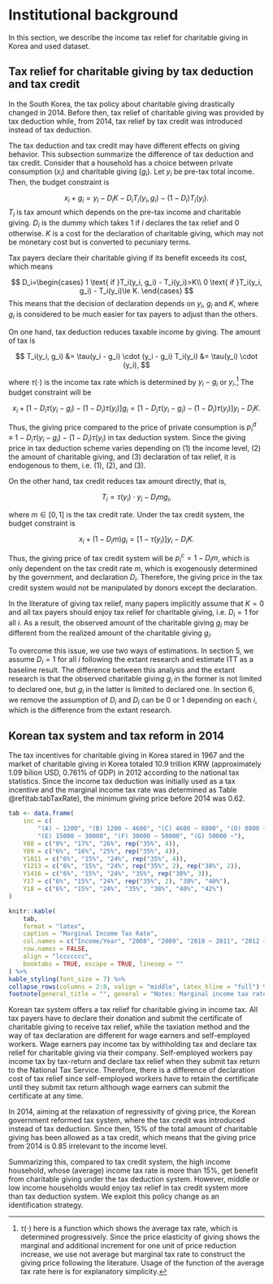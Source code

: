 # Institutional background

In this section, we describe the income tax relief for charitable giving in Korea and used dataset.

## Tax relief for charitable giving by tax deduction and tax credit

<!-- For Slides
In the South Korea, the tax policy about charitable giving drastically changed in 2014. Before then, tax relief of charitable giving was provided by tax deduction while, from 2014, tax relief by tax credit was introduced instead of tax deduction. 

The tax deduction and tax credit may have different effects on giving behavior. 
This section summarize the difference of tax deduction and tax credit.

## Budget Set

Consider that a household has a choice between private consumptions ($x_i$) and charitable giving ($g_i$). Let $y_i$ be pre-tax total income.
Then, the budget constraint is 

$$
    x_i + g_i = y_i - T_i(y_i, g_i).
$$
$T_i$ is tax amount which depends on the pre-tax income and charitable giving.

## Tax Deduction

Tax deduction reduces taxable income by giving, that is,

$$
    T_i = \tau(y_i - g_i) \cdot (y_i - g_i),
$$

where $\tau(\cdot)$ is the marginal income tax rate which is determined by $y_i - g_i$. The budget constraint will be 

$$
    x_i + [1 - \tau(y_i - g_i)]g_i = [1 - \tau(y_i - g_i)] y_i.
$$

The relative price of giving is $p_i^{d} \equiv 1 - \tau(y_i - g_i)$.
Since the giving price in tax deduction scheme varies depending on (1) the income level and (2) the amount of charitable giving, it is endogenous to them.

## Tax Credit

Tax credit reduces tax amount directly, that is,

$$
    T_i = \tau(y_i)\cdot y_i - m g_i,
$$

where $m \in [0, 1]$ is the tax credit rate. Under the tax credit system, the budget constraint is 

$$
    x_i + (1 - m) g_i = [1 - \tau(y_i)] y_i.
$$

The relative price of giving is $p_i^c = 1 - m$, 
which is only dependent on the tax credit rate $m$, which is exogenously determined by the government.

-->


In the South Korea, the tax policy about charitable giving drastically changed in 2014. Before then, tax relief of charitable giving was provided by tax deduction while, from 2014, tax relief by tax credit was introduced instead of tax deduction. 

The tax deduction and tax credit may have different effects on giving behavior. This subsection summarize the difference of tax deduction and tax credit.
Consider that a household has a choice between private consumption ($x_i$) and charitable giving ($g_i$). Let $y_i$ be pre-tax total income.
Then, the budget constraint is 

$$
    x_i + g_i = y_i − D_iK - D_iT_i(y_i, g_i) - (1-D_i)T_i(y_i).
$$
$T_i$ is tax amount which depends on the pre-tax income and charitable giving.
$D_i$ is the dummy which takes 1 if $i$ declares the tax relief and 0 otherwise. $K$ is a cost for the declaration of charitable giving, which may not be monetary cost but is converted to pecuniary terms. 

Tax payers declare their charitable giving if its benefit exceeds its cost, which means

$$
D_i=\begin{cases}
1 \text{ if }T_i(y_i, g_i) - T_i(y_i)>K\\
0 \text{ if }T_i(y_i, g_i) - T_i(y_i)\le K.
\end{cases}
$$
This means that the decision of declaration depends on $y_i$, $g_i$ and $K$, where $g_i$ is considered to be much easier for tax payers to adjust than the others.

On one hand, tax deduction reduces taxable income by giving. The amount of tax is

$$
    T_i(y_i, g_i) &= \tau(y_i - g_i) \cdot (y_i - g_i)
    T_i(y_i) &= \tau(y_i) \cdot (y_i),
$$

where $\tau(\cdot)$ is the income tax rate which is determined by $y_i - g_i$ or $y_i$.[^ATR] The budget constraint will be 

[^ATR]: $\tau(\cdot)$ here is a function which shows the average tax rate, which is determined progressively. Since the price elasticity of giving shows the marginal and additional increment for one unit of price reduction increase, we use not average but marginal tax rate to construct the giving price following the literature. Usage of the function of the average tax rate here is for explanatory simplicity.

$$
    x_i + [1 - D_i\tau(y_i - g_i)-(1-D_i)\tau(y_i)]g_i = [1 - D_i\tau(y_i - g_i)-(1-D_i)\tau(y_i)] y_i− D_iK.
$$

Thus, the giving price compared to the price of private consumption is $p_i^{d} \equiv 1 - D_i\tau(y_i - g_i)-(1-D_i)\tau(y_i)$ in tax deduction system. Since the giving price in tax deduction scheme varies depending on (1) the income level, (2) the amount of charitable giving, and (3) declaration of tax relief, it is endogenous to them, i.e. (1), (2), and (3).

On the other hand, tax credit reduces tax amount directly, that is,

$$
    T_i = \tau(y_i)\cdot y_i - D_im g_i ,
$$

where $m \in [0, 1]$ is the tax credit rate. Under the tax credit system, the budget constraint is 

$$
    x_i + (1 - D_im) g_i = [1 - \tau(y_i)] y_i − D_iK.
$$

Thus, the giving price of tax credit system will be $p_i^c = 1 - D_im$, which is only dependent on the tax credit rate $m$, which is exogenously determined by the government, and declaration $D_i$.
Therefore, the giving price in the tax credit system would not be manipulated by donors except the declaration.

In the literature of giving tax relief, many papers implicitly assume that $K=0$ and all tax payers should enjoy tax relief for charitable giving, i.e. $D_i=1$ for all $i$\footnote{As an exception, @Rehavi2013 and @Almunia2020 respectively consider the declaration by using the survey data and the stractural estimation.}. As a result, the observed amount of the charitable giving $g_i$ may be different from the realized amount of the charitable giving $g_i$.

To overcome this issue, we use two ways of estimations. In section 5, we assume $D_i=1$ for all $i$ following the extant research and estimate ITT as a baseline result. The difference between this analysis and the extant research is that the observed charitable giving $g_i$ in the former is not limited to declared one, but $g_i$ in the latter is limited to declared one. In section 6, we remove the assumption of $D_i$ and $D_i$ can be 0 or 1 depending on each $i$, which is the difference from the extant research. 

## Korean tax system and tax reform in 2014

<!--- For Slides

- The tax incentives for charitable giving in Korea stared in 2000 and the market of charitable giving in Korea totaled 10.9 trillion KRW (approximately 1.09 bilion USD, 0.761% of GDP) in 2012 according to the national tax statistics.
- Since the income tax deduction was initially used as a tax incentive and the marginal income tax rate was determined as Table \@ref(tab:tabTaxRate), the minimum giving price before 2014 was 0.62. 
--->

The tax incentives for charitable giving in Korea stared in 1967 and the market of charitable giving in Korea totaled 10.9 trillion KRW (approximately 1.09 bilion USD, 0.761% of GDP) in 2012 according to the national tax statistics.
Since the income tax deduction was initially used as a tax incentive and the marginal income tax rate was determined as Table \@ref(tab:tabTaxRate), the minimum giving price before 2014 was 0.62.

<!---In addition, the government set the limit of charitable giving deduction, which was initially the 5\% of income. The government gradually expanded the limit and it finally became 30\% in 2012 and this rate continues until now.
--->

<!--- For Slides 

## Marginal income tax rate

--->

```r
tab <- data.frame(
    inc = c(
        "(A) ~ 1200", "(B) 1200 ~ 4600", "(C) 4600 ~ 8800", "(D) 8800 ~ 15000", 
        "(E) 15000 ~ 30000", "(F) 30000 ~ 50000", "(G) 50000 ~"),
    Y08 = c("8%", "17%", "26%", rep("35%", 4)),
    Y09 = c("6%", "16%", "25%", rep("35%", 4)),
    Y1011 = c("6%", "15%", "24%", rep("35%", 4)),
    Y1213 = c("6%", "15%", "24%", rep("35%", 2), rep("38%", 2)),
    Y1416 = c("6%", "15%", "24%", "35%", rep("38%", 3)),
    Y17 = c("6%", "15%", "24%", rep("35%", 2), "38%", "40%"),
    Y18 = c("6%", "15%", "24%", "35%", "38%", "40%", "42%")
)

knitr::kable(
    tab,
    format = "latex",
    caption = "Marginal Income Tax Rate",
    col.names = c("Income/Year", "2008", "2009", "2010 ~ 2011", "2012 ~ 2013", "2014 ~ 2016", "2017", "2018"),
    row.names = FALSE,
    align = "lccccccc", 
    booktabs = TRUE, escape = TRUE, linesep = ""
) %>% 
kable_styling(font_size = 7) %>% 
collapse_rows(columns = 2:8, valign = "middle", latex_hline = "full") %>%
footnote(general_title = "", general = "Notes: Marginal income tax rates applied from 2008 to 2018 are summarized. The income level is shown in terms of 10,000 KRW, which is approximately 10 United States dollars (USD) at an exchange rate of 1,000 KRW to one USD.", threeparttable = TRUE, escape = FALSE)
```

<!--- For Slides 

## Our Identification Strategy

-->

Korean tax system offers a tax relief for charitable giving in income tax. All tax payers have to declare their donation and submit the certificate of charitable giving to receive tax relief, while the taxiation method and the way of tax declaration are different for wage earners and self-employed workers. Wage earners pay income tax by withholding tax and declare tax relief for charitable giving via their company. Self-employed workers pay income tax by tax-return and declare tax relief when they submit tax return to the National Tax Service. Therefore, there is a difference of declaration cost of tax relief since self-employed workers have to retain the certificate until they submit tax return although wage earners can submit the certificate at any time.   

In 2014, aiming at the relaxation of regressivity of giving price, the Korean government reformed tax system, where the tax credit was introduced instead of tax deduction. Since then, 15\% of the total amount of charitable giving has been allowed as a tax credit, which means that the giving price from 2014 is 0.85 irrelevant to the income level.

Summarizing this, compared to tax credit system, the high income household, whose (average) income tax rate is more than 15\%, get benefit from charitable giving under the tax deduction system. However, middle or low income households would enjoy tax relief in tax credit system more than tax deduction system. We exploit this policy change as an identification strategy.
